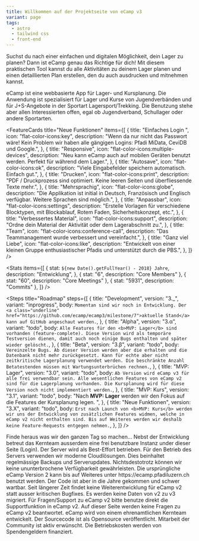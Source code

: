 ```yaml
---
title: Willkommen auf der Projektseite von eCamp v3
variant: page
tags:
  - astro
  - tailwind css
  - front-end
---
```



<HeroBanner
  title="eCamp"
  description="Digitale Lagerplanung für alle"
  primary="Demo"
  secondary="Mithelfen"
/>

<ProseSection>
  <p>
    Suchst du nach einer einfachen und digitalen Möglichkeit, dein Lager zu
    planen? Dann ist eCamp genau das Richtige für dich! Mit diesem praktischen
    Tool kannst du alle Aktivitäten zu deinem Lager planen und einen
    detaillierten Plan erstellen, den du auch ausdrucken und mitnehmen kannst.
  </p>
  <p>
    eCamp ist eine webbasierte App für Lager- und Kursplanung. Die Anwendung ist
    spezialisiert für Lager und Kurse von Jugendverbänden und für J+S-Angebote
    in der Sportart Lagersport/Trekking. Die Benutzung stehe aber allen
    Interessierten offen, egal ob Jugendverband, Schullager oder andere
    Sportarten.
  </p>
</ProseSection>

<FeatureCards
  title="Neue Funktionen"
  items={[
    {
      title: "Einfaches Login ",
      icon: "flat-color-icons:key",
      description:
        "Wenn da nur nicht das Passwort wäre! Kein Problem wir haben alle gängigen Logins: Pfadi MiData, CeviDB und Google.",
    },
    {
      title: "Responsive",
      icon: "flat-color-icons:multiple-devices",
      description:
        "Neu kann eCamp auch auf mobilen Geräten benutzt werden. Perfekt für während dem Lager.",
    },
    {
      title: "Autosave",
      icon: "flat-color-icons:ok",
      description: "Viele Eingabefelder speichern automatisch. Einfach gut.",
    },
    {
      title: "Drucken",
      icon: "flat-color-icons:print",
      description:
        "PDF / Druckprozess sind optimiert. Keine leeren Seiten und überfliessende Texte mehr.",
    },
    {
      title: "Mehrsprachig",
      icon: "flat-color-icons:globe",
      description:
        "Die Applikation ist initial in Deutsch, Französisch und Englisch verfügbar. Weitere Sprachen sind möglich.",
    },
    {
      title: "Anpassbar",
      icon: "flat-color-icons:settings",
      description:
        "Erstelle Vorlagen für verschiedene Blocktypen, mit Blockablauf, Rotem Faden, Sicherheitskonzept, etc.",
    },
    {
      title: "Verbessertes Material",
      icon: "flat-color-icons:support",
      description:
        "Ordne dein Material der Aktivität oder dem Lagerabschnitt zu.",
    },
    {
      title: "Team",
      icon: "flat-color-icons:conference-call",
      description: "Das Teammanagement wurde verbessert und vereinfacht.",
    },
    {
      title: "Ganz viel Liebe",
      icon: "flat-color-icons:like",
      description:
        "Entwickelt von einer kleinen Gruppe enthusiastischer Pfadis und unterstützt durch die PBS.",
    },
  ]}
/>

<Stats
  items={[
    {
      stat: `${new Date().getFullYear() - 2018} Jahre`,
      description: "Entwicklung",
    },
    { stat: "6", description: "Core Members" },
    { stat: "60", description: "Core Meetings" },
    { stat: "5931", description: "Commits" },
  ]}
/>

<Steps
  title="Roadmap"
  steps={[
    {
      title: "Development",
      version: "3._",
      variant: "inprogress",
      body: `Momentan sind wir noch in Entwicklung. Der <a class="underline" href="https://github.com/ecamp/ecamp3/milestone/7">aktuelle Stand</a> kann auf GitHub angeschaut werden.`,
    },
    {
      title: "Alpha",
      version: "3.α",
      variant: "todo",
      body: `Alle Features für den <b>MVP: Lager</b> sind vorhanden (feature-complete).
       Diese Version wird als temporäre Testversion dienen, damit auch noch einige Bugs enthalten und später wieder gelöscht.`,
    },
    {
      title: "Beta",
      version: "3.β",
      variant: "todo",
      body: `Vereinzelte Bugs. Ab dieser Version werden aber die erhalten und die Datenbank nicht mehr zurückgesetzt.
       Kann für echte aber nicht zeitkritische Lagerplanung verwendet werden.
        Die beschränkte Anzahl Betatestenden müssen mit Wartungsunterbrüchen rechnen.`,
    },
    {
      title: "MVP: Lager",
      version: "3.0",
      variant: "todo",
      body: `Ab Version wird eCamp v3 für alle frei verwendbar sein. Alle wesentlichen Features von eCamp v2 sind für die Lagerplanung vorhanden.
       Die Kursplanung wird für diese Version noch nicht implementiert werden.`,
    },
    {
      title: "MVP: Kurs",
      version: "3.1",
      variant: "todo",
      body: "Nach <b>MVP: Lager</b> werden wir den Fokus auf die Features der Kursplanung legen.  ",
    },
    {
      title: "Neue Funktionen",
      version: "3.X",
      variant: "todo",
      body: `Erst nach Launch von <b>MVP: Kurs</b> werden wir uns der Entwicklung von zusätzlichen Features widmen, welche in eCamp v2 nicht enthalten sind.
       Bis auf Weiteres werden wir deshalb keine Feature-Requests entgegen nehmen.`,
    },
  ]}
/>

<HighlightedPosts title="Blog">
  Finde heraus was wir den ganzen Tag so machen...
</HighlightedPosts>

<FaqSection title="Fragen & Antworten">
  <FaqItem question="Wie sicher sind meine Daten bei eCamp?">
    Nebst der Entwicklung betreut das Kernteam ausserdem eine frei benutzbare
    Instanz under dieser Seite (Login). Der Server wird als Best-Effort
    betrieben. Für den Betrieb des Servers verwenden wir moderne Cloudlösungen.
    Dies beinhaltet regelmässige Backups und Serverupdates. Nichtsdestotrotz
    können wir keine ununterbrochene Verfügbarkeit gewährleisten.
  </FaqItem>
  <FaqItem question="Was passiert mit eCamp v2?">
    Die ursprüngliche eCamp Version 2 kann bis auf Weiteres unter
    https://ecamp.pfadiluzern.ch benutzt werden. Der Code ist aber in die Jahre
    gekommen und schwer wartbar. Seit längerer Zeit findet keine
    Weiterentwicklung für eCamp v2 statt ausser kritischen Bugfixes. Es werden
    keine Daten von v2 zu v3 migriert.
  </FaqItem>
  <FaqItem question="Ich habe eine Frage zu eCamp v2">
    Für Fragen/Support zu eCamp v2 bitte benutze direkt die Supportfunktion in
    eCamp v2. Auf dieser Seite werden keine Fragen zu eCamp v2 beantwortet.
  </FaqItem>
  <FaqItem question="Wer steht hinter dem eCamp?">
    eCamp wird von einem ehrenamtlichen Kernteam entwickelt. Der Sourcecode ist
    als Opensource veröffentlicht. Mitarbeit der Community ist aktiv erwünscht.
  </FaqItem>
  <FaqItem question="Unterstützt euch jemand finanziell?">
    Die Betriebskosten werden von Spendengeldern finanziert.
  </FaqItem>
</FaqSection>
